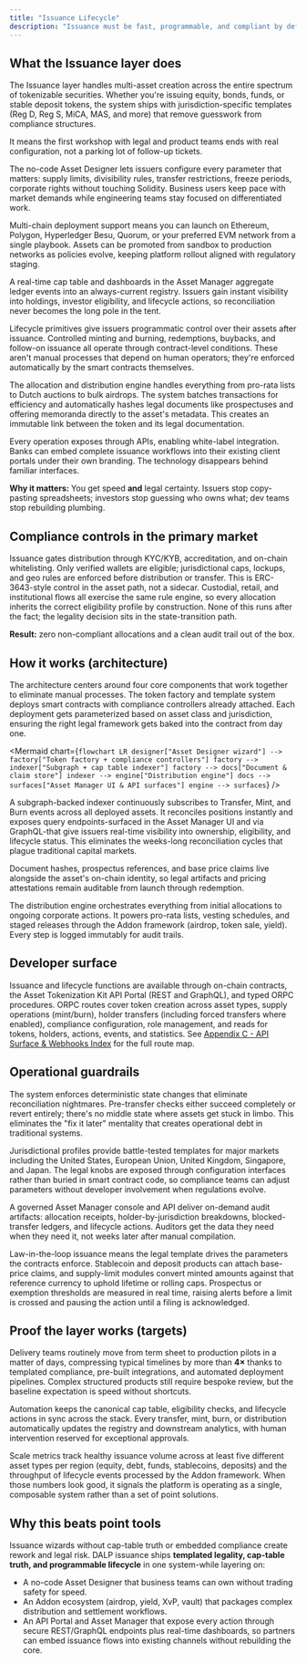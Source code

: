```yaml
---
title: "Issuance Lifecycle"
description: "Issuance must be fast, programmable, and compliant by default. Anything else recreates the old capital-markets backlog. Our Issuance & Lifecycle layer takes teams from term sheet to live, RWA-ready assets in days instead of months, combining a real-time cap table, jurisdiction-aware templates, and full API control to keep delivery predictable."
---
```


## What the Issuance layer does

The Issuance layer handles multi-asset creation across the entire spectrum of tokenizable securities. Whether you're issuing equity, bonds, funds, or stable deposit tokens, the system ships with jurisdiction-specific templates (Reg D, Reg S, MiCA, MAS, and more) that remove guesswork from compliance structures.

It means the first workshop with legal and product teams ends with real configuration, not a parking lot of follow-up tickets.

The no-code Asset Designer lets issuers configure every parameter that matters: supply limits, divisibility rules, transfer restrictions, freeze periods, corporate rights without touching Solidity. Business users keep pace with market demands while engineering teams stay focused on differentiated work.

Multi-chain deployment support means you can launch on Ethereum, Polygon, Hyperledger Besu, Quorum, or your preferred EVM network from a single playbook. Assets can be promoted from sandbox to production networks as policies evolve, keeping platform rollout aligned with regulatory staging.

A real-time cap table and dashboards in the Asset Manager aggregate ledger events into an always-current registry. Issuers gain instant visibility into holdings, investor eligibility, and lifecycle actions, so reconciliation never becomes the long pole in the tent.

Lifecycle primitives give issuers programmatic control over their assets after issuance. Controlled minting and burning, redemptions, buybacks, and follow-on issuance all operate through contract-level conditions. These aren't manual processes that depend on human operators; they're enforced automatically by the smart contracts themselves.

The allocation and distribution engine handles everything from pro-rata lists to Dutch auctions to bulk airdrops. The system batches transactions for efficiency and automatically hashes legal documents like prospectuses and offering memoranda directly to the asset's metadata. This creates an immutable link between the token and its legal documentation.

Every operation exposes through APIs, enabling white-label integration. Banks can embed complete issuance workflows into their existing client portals under their own branding. The technology disappears behind familiar interfaces.

**Why it matters:** You get speed **and** legal certainty. Issuers stop copy-pasting spreadsheets; investors stop guessing who owns what; dev teams stop rebuilding plumbing.

## Compliance controls in the primary market

Issuance gates distribution through KYC/KYB, accreditation, and on-chain whitelisting. Only verified wallets are eligible; jurisdictional caps, lockups, and geo rules are enforced before distribution or transfer. This is ERC-3643-style control in the asset path, not a sidecar. Custodial, retail, and institutional flows all exercise the same rule engine, so every allocation inherits the correct eligibility profile by construction. None of this runs after the fact; the legality decision sits in the state-transition path.

**Result:** zero non-compliant allocations and a clean audit trail out of the box.

## How it works (architecture)

The architecture centers around four core components that work together to eliminate manual processes. The token factory and template system deploys smart contracts with compliance controllers already attached. Each deployment gets parameterized based on asset class and jurisdiction, ensuring the right legal framework gets baked into the contract from day one.

<Mermaid
  chart={`
flowchart LR
  designer["Asset Designer wizard"] --> factory["Token factory + compliance controllers"]
  factory --> indexer["Subgraph + cap table indexer"]
  factory --> docs["Document & claim store"]
  indexer --> engine["Distribution engine"]
  docs --> surfaces["Asset Manager UI & API surfaces"]
  engine --> surfaces
`}
/>

A subgraph-backed indexer continuously subscribes to Transfer, Mint, and Burn events across all deployed assets. It reconciles positions instantly and exposes query endpoints-surfaced in the Asset Manager UI and via GraphQL-that give issuers real-time visibility into ownership, eligibility, and lifecycle status. This eliminates the weeks-long reconciliation cycles that plague traditional capital markets.

Document hashes, prospectus references, and base price claims live alongside the asset's on-chain identity, so legal artifacts and pricing attestations remain auditable from launch through redemption.

The distribution engine orchestrates everything from initial allocations to ongoing corporate actions. It powers pro-rata lists, vesting schedules, and staged releases through the Addon framework (airdrop, token sale, yield). Every step is logged immutably for audit trails.

## Developer surface

Issuance and lifecycle functions are available through on-chain contracts, the Asset Tokenization Kit API Portal (REST and GraphQL), and typed ORPC procedures. ORPC routes cover token creation across asset types, supply operations (mint/burn), holder transfers (including forced transfers where enabled), compliance configuration, role management, and reads for tokens, holders, actions, events, and statistics. See [Appendix C - API Surface & Webhooks Index](Appendix%20C%20-%20API%20Surface%20%26%20Webhooks%20Index) for the full route map.

## Operational guardrails

The system enforces deterministic state changes that eliminate reconciliation nightmares. Pre-transfer checks either succeed completely or revert entirely; there's no middle state where assets get stuck in limbo. This eliminates the "fix it later" mentality that creates operational debt in traditional systems.

Jurisdictional profiles provide battle-tested templates for major markets including the United States, European Union, United Kingdom, Singapore, and Japan. The legal knobs are exposed through configuration interfaces rather than buried in smart contract code, so compliance teams can adjust parameters without developer involvement when regulations evolve.

A governed Asset Manager console and API deliver on-demand audit artifacts: allocation receipts, holder-by-jurisdiction breakdowns, blocked-transfer ledgers, and lifecycle actions. Auditors get the data they need when they need it, not weeks later after manual compilation.

Law-in-the-loop issuance means the legal template drives the parameters the contracts enforce. Stablecoin and deposit products can attach base-price claims, and supply-limit modules convert minted amounts against that reference currency to uphold lifetime or rolling caps. Prospectus or exemption thresholds are measured in real time, raising alerts before a limit is crossed and pausing the action until a filing is acknowledged.

## Proof the layer works (targets)

Delivery teams routinely move from term sheet to production pilots in a matter of days, compressing typical timelines by more than **4×** thanks to templated compliance, pre-built integrations, and automated deployment pipelines. Complex structured products still require bespoke review, but the baseline expectation is speed without shortcuts.

Automation keeps the canonical cap table, eligibility checks, and lifecycle actions in sync across the stack. Every transfer, mint, burn, or distribution automatically updates the registry and downstream analytics, with human intervention reserved for exceptional approvals.

Scale metrics track healthy issuance volume across at least five different asset types per region (equity, debt, funds, stablecoins, deposits) and the throughput of lifecycle events processed by the Addon framework. When those numbers look good, it signals the platform is operating as a single, composable system rather than a set of point solutions.

## Why this beats point tools

Issuance wizards without cap-table truth or embedded compliance create rework and legal risk. DALP issuance ships **templated legality, cap-table truth, and programmable lifecycle** in one system-while layering on:

- A no-code Asset Designer that business teams can own without trading safety for speed.
- An Addon ecosystem (airdrop, yield, XvP, vault) that packages complex distribution and settlement workflows.
- An API Portal and Asset Manager that expose every action through secure REST/GraphQL endpoints plus real-time dashboards, so partners can embed issuance flows into existing channels without rebuilding the core.
